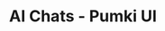 ---
title: "AI Chats - Pumki UI"
description: A collection of AI chat components for building conversational interfaces.
---